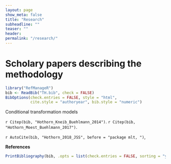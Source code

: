 ```yaml
---
layout: page
show_meta: false
title: "Research"
subheadline: ""
teaser: ""
header: 
permalink: "/research/"
---
```


Scholary papers describing the methodology
========================================================

```r
library("RefManageR")
bib <- ReadBib("TH.bib", check = FALSE)
BibOptions(check.entries = FALSE, style = "html",
           cite.style = "authoryear", bib.style = "numeric")
```
Conditional transformation models 

`r Citep(bib, "Hothorn_Kneib_Buehlmann_2014")`.
`r Citep(bib, "Hothorn_Moest_Buehlmann_2017")`.

`r AutoCite(bib, "Hothorn_2018_JSS", before = "package mlt, ")`,


**References**

```r
PrintBibliography(bib, .opts = list(check.entries = FALSE, sorting = "ynt"))
```


